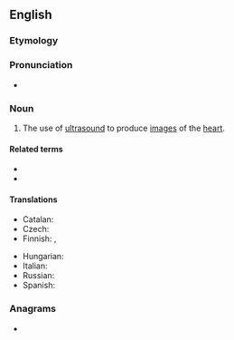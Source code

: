 ==English==

===Etymology===
{{compound|en|echo|cardiography}}

===Pronunciation===
* {{rhymes|en|ɒɡɹəfi}}

===Noun===
{{wikipedia}}
{{en-noun|~}}

# {{lb|en|medicine}} The use of [[ultrasound]] to produce [[image]]s of the [[heart]].

====Related terms====
* {{l|en|echocardiogram}}
* {{l|en|echocardiograph}}

====Translations====
{{trans-top|use of ultrasound to produce images of the heart}}
* Catalan: {{t|ca|ecocardiografia|f}}
* Czech: {{t+|cs|echokardiografie|f}}
* Finnish: {{t|fi|[[sydän|sydämen]] [[ultraäänikuvaus]]}}, {{t|fi|ekokardiografia}}
{{trans-mid}}
* Hungarian: {{t|hu|echokardiográfia}}
* Italian: {{t|it|ecocardiografia|f}}
* Russian: {{t+|ru|эхокардиография|f}}
* Spanish: {{t|es|ecocardiografía|f}}
{{trans-bottom}}

===Anagrams===
* {{anagrams|en|a=aaccdeghhiooprry|cardioechography}}